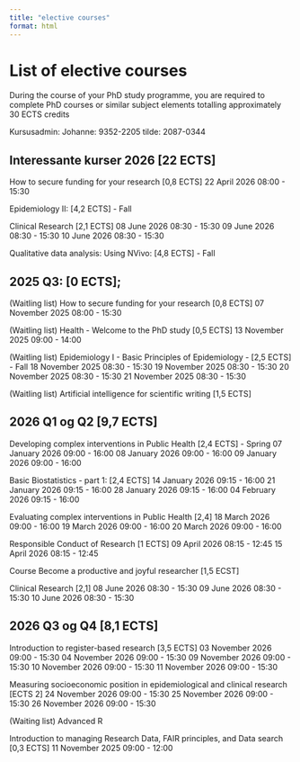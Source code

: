 ```yaml
---
title: "elective courses"
format: html
---
```


# List of elective courses

During the course of your PhD study programme, you are required to complete PhD courses or similar subject elements totalling approximately 30 ECTS credits

Kursusadmin: 
Johanne: 9352-2205
tilde: 2087-0344

## Interessante kurser 2026 [22 ECTS]

How to secure funding for your research [0,8 ECTS]
22 April 2026 08:00 - 15:30

Epidemiology II: [4,2 ECTS] - Fall

Clinical Research [2,1 ECTS]
08 June 2026 08:30 - 15:30
09 June 2026 08:30 - 15:30
10 June 2026 08:30 - 15:30

Qualitative data analysis: Using NVivo: [4,8 ECTS] - Fall





## 2025 Q3: [0 ECTS]; 

(Waitling list) 
How to secure funding for your research [0,8 ECTS]
07 November 2025 08:00 - 15:30

(Waitling list) 
Health - Welcome to the PhD study [0,5 ECTS]
13 November 2025 09:00 - 14:00

(Waitling list) 
Epidemiology I - Basic Principles of Epidemiology - [2,5 ECTS] - Fall
18 November 2025 08:30 - 15:30
19 November 2025 08:30 - 15:30
20 November 2025 08:30 - 15:30
21 November 2025 08:30 - 15:30

(Waitling list) 
Artificial intelligence for scientific writing [1,5 ECTS]


## 2026 Q1 og Q2 [9,7 ECTS]

Developing complex interventions in Public Health [2,4 ECTS] - Spring
07 January 2026 09:00 - 16:00
08 January 2026 09:00 - 16:00
09 January 2026 09:00 - 16:00

Basic Biostatistics - part 1: [2,4 ECTS]
14 January 2026 09:15 - 16:00
21 January 2026 09:15 - 16:00
28 January 2026 09:15 - 16:00
04 February 2026 09:15 - 16:00

Evaluating complex interventions in Public Health [2,4]
18 March 2026 09:00 - 16:00
19 March 2026 09:00 - 16:00
20 March 2026 09:00 - 16:00

Responsible Conduct of Research [1 ECTS]
09 April 2026 08:15 - 12:45
15 April 2026 08:15 - 12:45

Course Become a productive and joyful researcher [1,5 ECST]

Clinical Research [2,1]
08 June 2026 08:30 - 15:30
09 June 2026 08:30 - 15:30
10 June 2026 08:30 - 15:30

## 2026 Q3 og Q4 [8,1 ECTS]

Introduction to register-based research [3,5 ECTS]
03 November 2026 09:00 - 15:30
04 November 2026 09:00 - 15:30
09 November 2026 09:00 - 15:30
10 November 2026 09:00 - 15:30
11 November 2026 09:00 - 15:30

Measuring socioeconomic position in epidemiological and clinical research [ECTS 2]
24 November 2026 09:00 - 15:30
25 November 2026 09:00 - 15:30
26 November 2026 09:00 - 15:30

(Waiting list)
Advanced R




Introduction to managing Research Data, FAIR principles, and Data search [0,3 ECTS]
11 November 2025 09:00 - 12:00









